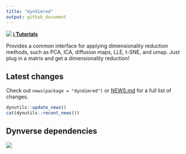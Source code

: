 ```yaml
---
title: "dyndimred"
output: github_document
---
```


<a href="https://travis-ci.org/dynverse/dyndimred"><img src="https://travis-ci.org/dynverse/dyndimred.svg" align="left"></a>  [**ℹ️ Tutorials**](https://dynverse.org) 

Provides a common interface for applying dimensionality reduction methods,
such as PCA, ICA, diffusion maps, LLE, t-SNE, and umap. Just plug in a matrix
and get a dimensionality reduction!


## Latest changes

Check out `news(package = "dyndimred")` or [NEWS.md](inst/NEWS.md) for a full list of changes.

<!-- This section gets automatically generated from inst/NEWS.md, and also generates inst/NEWS -->

```r
dynutils::update_news()
cat(dynutils::recent_news())
```

## Dynverse dependencies

<!-- Generated by "update_dependency_graphs.R" in the main dynverse repo -->
![](man/figures/dependencies.png)
